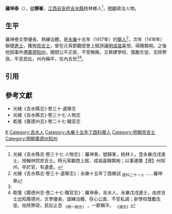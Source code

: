 '''羅坤泰'''（{{bd|14世紀||15世紀}}），[[號|號]]'''靜峯'''，[[江西等處承宣布政使司|江西]][[吉安府|吉安府]][[吉水縣|吉水縣]]桃林鄉人<ref name=djs>光緒《吉水縣志·卷三十七·人物志》：羅坤泰，號靜峯，桃林人，登永樂戊戌進士，授翰林院庶吉士。時元宵觀燈上賦，成祖喜賜鶉袍；以事遷廣【德】州知州，卒於官，有遺愛。</ref>，[[明朝|明朝]]政治人物。

==生平==
羅坤泰文學優長、熟練治體，是[[永樂_(明朝)|永樂]]十五年（1417年）的[[舉人|舉人]]<ref>光緒《吉水縣志·卷三十·選舉志》：永樂十五年丁酉鄉試 <sub>是科二十一人</sub> ……羅坤泰</ref>，次年（1418年）聯捷[[進士|進士]]，獲授[[庶吉士|庶吉士]]，曾在元宵節觀燈會上賦詩讓[[明成祖|明成祖]]喜悅，得賜鶉袍。之後他因事外遷[[廣德州|廣德]][[知州|知州]]，期間公平正直，不受賄賂，又興建學校、獎勵生徒，去除弊政，平息民訟，州內稱平，任內去世<ref name=djs/><ref>乾隆《廣德州志·卷二十七·職官志》：羅坤泰，吉水人，永樂戊戌進士，由庶吉士出知廣德州，文學優長、諳練治體、存心公直、不受私謁；新學校獎勵生徒，袪除弊政，民訟止息 <sub>《明一統志》</sub> ，一郡稱平。 <sub>《通志》</sub></ref>。

==引用==
{{reflist}}

==參考文獻==
*光緒《吉水縣志》·卷三十·選舉志
*光緒《吉水縣志》·卷三十七·人物志
*乾隆《廣德州志》·卷二十七·職官志

{{start box}}
{{s-off}}
{{s-before|[[文敏_(明朝)|文敏]]}}
{{s-title|明朝廣德州知州|永樂年間}}
{{s-after|[[王大雅|王大雅]]}}
{{end box}}

{{永樂十六年戊戌科殿試金榜}}

[[Category:罗姓|K]]
[[Category:吉水人|Category:吉水人]]
[[Category:永樂十五年丁酉科舉人|Category:永樂十五年丁酉科舉人]]
[[Category:明朝庶吉士|Category:明朝庶吉士]]
[[Category:明朝廣德州知州|Category:明朝廣德州知州]]